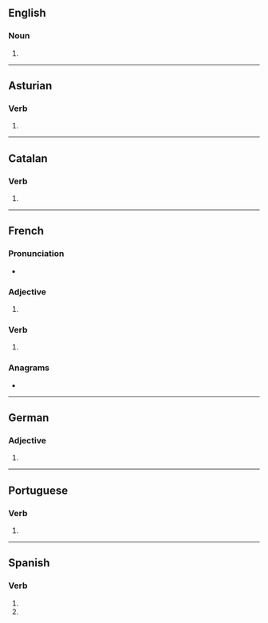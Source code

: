{{also|activés}}
==English==

===Noun===
{{head|en|noun form}}

# {{plural of|active|lang=en}}

----

==Asturian==

===Verb===
{{ast-verb form}}

# {{inflection of|ast|activar||2|s|pres|ind//sub}}

----

==Catalan==

===Verb===
{{head|ca|verb form}}

# {{ca-verb form of|p=2|n=sg|t=pres|m=ind|activar}}

----

==French==

===Pronunciation===
* {{IPA|/ak.tiv/|lang=fr}}

===Adjective===
{{head|fr|adjective form}}

# {{feminine plural of|actif|lang=fr}}

===Verb===
{{head|fr|verb form}}

# {{inflection of|fr|activer||2|s|pres|ind//sub}}

===Anagrams===
* {{l|fr|cavités}}

----

==German==

===Adjective===
{{head|de|adjective form}}

# {{inflection of|de|activ||str//mix|nom//acc|n|s}}

----

==Portuguese==

===Verb===
{{head|pt|verb form}}

# {{inflection of|pt|activar||2|s|pres|subj|;|2|s|negative|impr}}

----

==Spanish==

===Verb===
{{head|es|verb form}}

# {{es-verb form of|ending=ar|mood=imperative|sense=negative|pers=2|formal=no|number=singular|activar}}
# {{es-verb form of|ending=ar|mood=subjunctive|tense=present|pers=2|formal=no|number=singular|activar}}